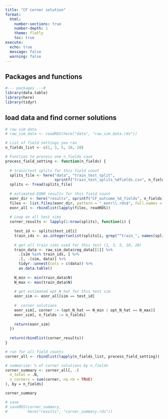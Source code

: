 ```yaml
---
title: "CF corner solution"
format:
  html:
    number-sections: true
    number-depth: 1
    theme: flatly
    toc: true
execute:
  echo: true
  message: false
  warning: false
---
```


## Packages and functions
```r
#--- packages ---#
library(data.table)
library(here)
library(tidyr)
```

## load data and find corner solutions
```r

# raw sim data
# raw_sim_data <- readRDS(here("data", "raw_sim_data.rds"))

# List of field settings you ran
n_fields_list <- c(1, 3, 5, 10, 20)

# Function to process one n_fields case
process_field_setting <- function(n_fields) {
  
  # train/test splits for this field count
  splits_file <- here("data", "train_test_split",
                      sprintf("train_test_splits_%dfields.csv", n_fields))
  splits <- fread(splits_file)
  
  # estimated EONR results for this field count
  eonr_dir <- here("results", sprintf("CF_outcome_%d_fields", n_fields))
  files <- list.files(eonr_dir, pattern = "_eonr\\.rds$", full.names = TRUE)
  eonr_all <- rbindlist(lapply(files, readRDS))
  
  # Loop on all test sims
  corner_results <- lapply(1:nrow(splits), function(i) {
    
    test_id <- splits$test_id[i]
    train_ids <- as.integer(unlist(splits[i, grep("^train_", names(splits)), with = FALSE]))
    
    # get all train sims used for this test (1, 3, 5, 10, 20)
    train_data <- raw_sim_data$reg_data[[1]] %>%
      .[sim %in% train_ids, ] %>%
      .[, .(sim, data)] %>%
      tidyr::unnest(cols = c(data)) %>%
      as.data.table()
    
    N_min <- min(train_data$N)
    N_max <- max(train_data$N)
    
    # get estimated opt_N_hat for this test sim
    eonr_sim <- eonr_all[sim == test_id]
    
    #  corner solutions
    eonr_sim[, corner := (opt_N_hat == N_min | opt_N_hat == N_max)]
    eonr_sim[, n_fields := n_fields]
    
    return(eonr_sim)
  })
  
  return(rbindlist(corner_results))
}

# run for all field counts
corner_all <- rbindlist(lapply(n_fields_list, process_field_setting))

# summarize: % of corner solutions by n_fields
corner_summary <- corner_all[, .(
  n_total = .N,
  n_corners = sum(corner, na.rm = TRUE)
), by = n_fields]

corner_summary

# save 
# saveRDS(corner_summary,
#         here("results", "corner_summary.rds"))



```



